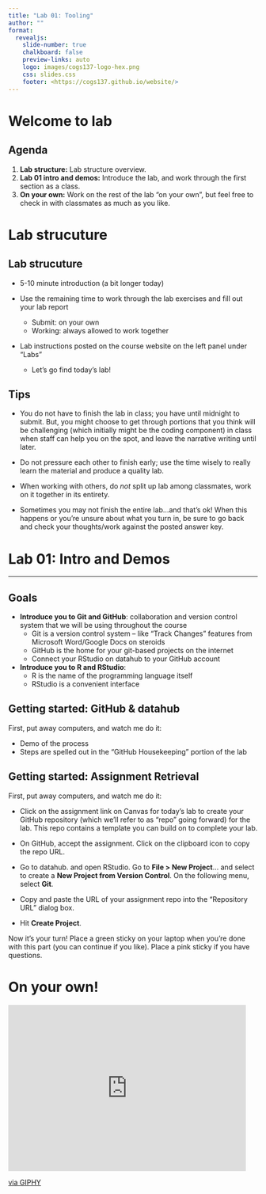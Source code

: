 ```yaml
---
title: "Lab 01: Tooling"
author: ""
format:
  revealjs:
    slide-number: true
    chalkboard: false 
    preview-links: auto
    logo: images/cogs137-logo-hex.png
    css: slides.css
    footer: <https://cogs137.github.io/website/>
---
```


# Welcome to lab {background-color="#0E3A53"}

## Agenda

1.  **Lab structure:** Lab structure overview.
2.  **Lab 01 intro and demos:** Introduce the lab, and work through the first section as a class.
3.  **On your own:** Work on the rest of the lab "on your own", but feel free to check in with classmates as much as you like.

# Lab strucuture {background-color="#0E3A53"}

## Lab strucuture

-   5-10 minute introduction (a bit longer today)

-   Use the remaining time to work through the lab exercises and fill out your lab report

    -   Submit: on your own
    -   Working: always allowed to work together

-   Lab instructions posted on the course website on the left panel under "Labs"

    -   Let's go find today's lab!

## Tips {.scrollable}

-   You do not have to finish the lab in class; you have until midnight to submit. But, you might choose to get through portions that you think will be challenging (which initially might be the coding component) in class when staff can help you on the spot, and leave the narrative writing until later.

-   Do not pressure each other to finish early; use the time wisely to really learn the material and produce a quality lab.

-   When working with others, do *not* split up lab among classmates, work on it together in its entirety.

-   Sometimes you may not finish the entire lab...and that's ok! When this happens or you're unsure about what you turn in, be sure to go back and check your thoughts/work against the posted answer key.

# Lab 01: Intro and Demos {background-color="#0E3A53"}

------------------------------------------------------------------------

## Goals

-   **Introduce you to Git and GitHub**: collaboration and version control system that we will be using throughout the course
    -   Git is a version control system -- like "Track Changes" features from Microsoft Word/Google Docs on steroids
    -   GitHub is the home for your git-based projects on the internet
    -   Connect your RStudio on datahub to your GitHub account
-   **Introduce you to R and RStudio**:
    -   R is the name of the programming language itself
    -   RStudio is a convenient interface

## Getting started: GitHub & datahub {.scrollable}

First, put away computers, and watch me do it:

-   Demo of the process
-   Steps are spelled out in the "GitHub Housekeeping" portion of the lab

## Getting started: Assignment Retrieval {.scrollable}

First, put away computers, and watch me do it:

-   Click on the assignment link on Canvas for today's lab to create your GitHub repository (which we'll refer to as "repo" going forward) for the lab. This repo contains a template you can build on to complete your lab.

-   On GitHub, accept the assignment. Click on the clipboard icon to copy the repo URL.

-   Go to datahub. and open RStudio. Go to **File \> New Project**... and select to create a **New Project from Version Control**. On the following menu, select **Git**.

-   Copy and paste the URL of your assignment repo into the "Repository URL" dialog box.

-   Hit **Create Project**.

Now it's your turn! Place a green sticky on your laptop when you're done with this part (you can continue if you like). Place a pink sticky if you have questions.

# On your own!

<iframe src="https://giphy.com/embed/13awhIC2CcDaHC" width="480" height="336" frameBorder="0" class="giphy-embed" allowFullScreen>

</iframe>

<p><a href="https://giphy.com/gifs/fall-kid-childhood-13awhIC2CcDaHC">via GIPHY</a></p>
